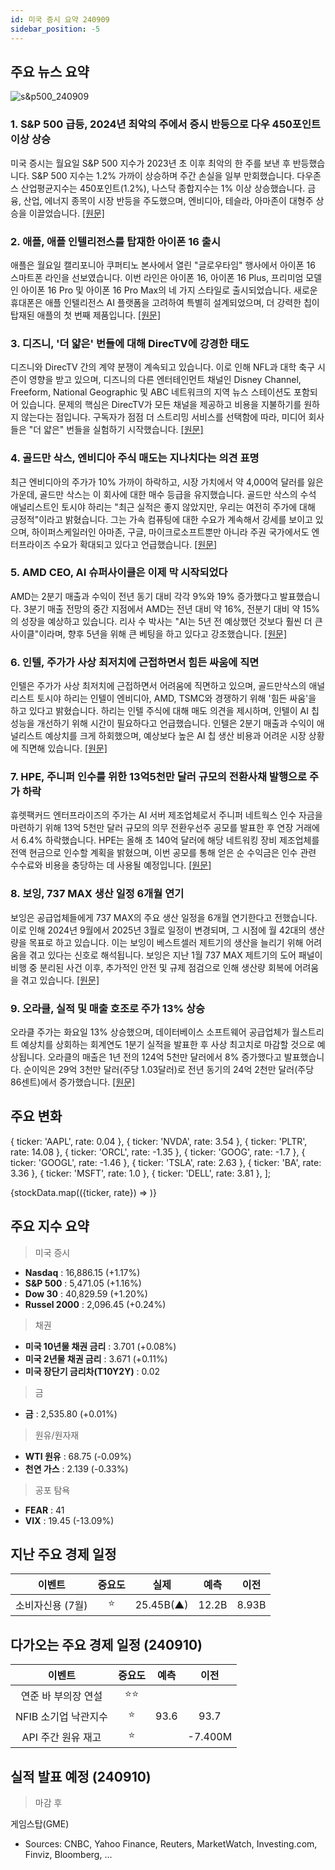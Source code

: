 ```yaml
---
id: 미국 증시 요약 240909
sidebar_position: -5
---
```


## 주요 뉴스 요약

![s&p500_240909](/map/240909.png)

### 1. **S&P 500 급등, 2024년 최악의 주에서 증시 반등으로 다우 450포인트 이상 상승**

미국 증시는 월요일 S&P 500 지수가 2023년 초 이후 최악의 한 주를 보낸 후 반등했습니다. S&P 500 지수는 1.2% 가까이 상승하며 주간 손실을 일부 만회했습니다. 다우존스 산업평균지수는 450포인트(1.2%), 나스닥 종합지수는 1% 이상 상승했습니다. 금융, 산업, 에너지 종목이 시장 반등을 주도했으며, 엔비디아, 테슬라, 아마존이 대형주 상승을 이끌었습니다. [[원문]](https://finance.yahoo.com/news/live/stock-market-today-sp-500-surges-dow-jumps-over-450-points-as-stocks-rebound-from-worst-week-of-2024-200047504.html)

### 2. **애플, 애플 인텔리전스를 탑재한 아이폰 16 출시**

애플은 월요일 캘리포니아 쿠퍼티노 본사에서 열린 "글로우타임" 행사에서 아이폰 16 스마트폰 라인을 선보였습니다. 이번 라인은 아이폰 16, 아이폰 16 Plus, 프리미엄 모델인 아이폰 16 Pro 및 아이폰 16 Pro Max의 네 가지 스타일로 출시되었습니다. 새로운 휴대폰은 애플 인텔리전스 AI 플랫폼을 고려하여 특별히 설계되었으며, 더 강력한 칩이 탑재된 애플의 첫 번째 제품입니다. [[원문]](https://finance.yahoo.com/news/apple-launches-iphone-16-with-apple-intelligence-183724722.html)

### 3. **디즈니, '더 얇은' 번들에 대해 DirecTV에 강경한 태도**

디즈니와 DirecTV 간의 계약 분쟁이 계속되고 있습니다. 이로 인해 NFL과 대학 축구 시즌이 영향을 받고 있으며, 디즈니의 다른 엔터테인먼트 채널인 Disney Channel, Freeform, National Geographic 및 ABC 네트워크의 지역 뉴스 스테이션도 포함되어 있습니다. 문제의 핵심은 DirecTV가 모든 채널을 제공하고 비용을 지불하기를 원하지 않는다는 점입니다. 구독자가 점점 더 스트리밍 서비스를 선택함에 따라, 미디어 회사들은 "더 얇은" 번들을 실험하기 시작했습니다. [[원문]](https://finance.yahoo.com/news/disney-is-playing-hardball-with-directv-as-nfls-monday-night-football-looms-heres-whats-at-stake-204422867.html)

### 4. **골드만 삭스, 엔비디아 주식 매도는 지나치다는 의견 표명**

최근 엔비디아의 주가가 10% 가까이 하락하고, 시장 가치에서 약 4,000억 달러를 잃은 가운데, 골드만 삭스는 이 회사에 대한 매수 등급을 유지했습니다. 골드만 삭스의 수석 애널리스트인 토시야 하리는 "최근 실적은 좋지 않았지만, 우리는 여전히 주가에 대해 긍정적"이라고 밝혔습니다. 그는 가속 컴퓨팅에 대한 수요가 계속해서 강세를 보이고 있으며, 하이퍼스케일러인 아마존, 구글, 마이크로소프트뿐만 아니라 주권 국가에서도 엔터프라이즈 수요가 확대되고 있다고 언급했습니다. [[원문]](https://finance.yahoo.com/news/nvidia-stock-sell-off-is-overdone-goldman-sachs-analyst-says-214256968.html)

### 5. **AMD CEO, AI 슈퍼사이클은 이제 막 시작되었다**

AMD는 2분기 매출과 수익이 전년 동기 대비 각각 9%와 19% 증가했다고 발표했습니다. 3분기 매출 전망의 중간 지점에서 AMD는 전년 대비 약 16%, 전분기 대비 약 15%의 성장을 예상하고 있습니다. 리사 수 박사는 "AI는 5년 전 예상했던 것보다 훨씬 더 큰 사이클"이라며, 향후 5년을 위해 큰 베팅을 하고 있다고 강조했습니다. [[원문]](https://finance.yahoo.com/news/the-ai-supercycle-is-just-beginning-amd-ceo-222338313.html)

### 6. **인텔, 주가가 사상 최저치에 근접하면서 힘든 싸움에 직면**

인텔은 주가가 사상 최저치에 근접하면서 어려움에 직면하고 있으며, 골드만삭스의 애널리스트 토시야 하리는 인텔이 엔비디아, AMD, TSMC와 경쟁하기 위해 '힘든 싸움'을 하고 있다고 밝혔습니다. 하리는 인텔 주식에 대해 매도 의견을 제시하며, 인텔이 AI 칩 성능을 개선하기 위해 시간이 필요하다고 언급했습니다. 인텔은 2분기 매출과 수익이 애널리스트 예상치를 크게 하회했으며, 예상보다 높은 AI 칩 생산 비용과 어려운 시장 상황에 직면해 있습니다. [[원문]](https://finance.yahoo.com/news/intel-faces-uphill-battle-as-its-stock-hovers-near-record-lows-goldman-sachs-analyst-223646226.html)

### 7. **HPE, 주니퍼 인수를 위한 13억5천만 달러 규모의 전환사채 발행으로 주가 하락**

휴렛팩커드 엔터프라이즈의 주가는 AI 서버 제조업체로서 주니퍼 네트웍스 인수 자금을 마련하기 위해 13억 5천만 달러 규모의 의무 전환우선주 공모를 발표한 후 연장 거래에서 6.4% 하락했습니다. HPE는 올해 초 140억 달러에 해당 네트워킹 장비 제조업체를 전액 현금으로 인수할 계획을 밝혔으며, 이번 공모를 통해 얻은 순 수익금은 인수 관련 수수료와 비용을 충당하는 데 사용될 예정입니다. [[원문]](https://www.reuters.com/technology/artificial-intelligence/hewlett-packard-shares-fall-135-bln-convertible-stock-offering-juniper-buyout-2024-09-09/)

### 8. **보잉, 737 MAX 생산 일정 6개월 연기**

보잉은 공급업체들에게 737 MAX의 주요 생산 일정을 6개월 연기한다고 전했습니다. 이로 인해 2024년 9월에서 2025년 3월로 일정이 변경되며, 그 시점에 월 42대의 생산량을 목표로 하고 있습니다. 이는 보잉이 베스트셀러 제트기의 생산을 늘리기 위해 어려움을 겪고 있다는 신호로 해석됩니다. 보잉은 지난 1월 737 MAX 제트기의 도어 패널이 비행 중 분리된 사건 이후, 추가적인 안전 및 규제 점검으로 인해 생산량 회복에 어려움을 겪고 있습니다. [[원문]](https://www.reuters.com/business/aerospace-defense/boeing-delays-suppliers-737-max-output-goal-by-6-months-sources-say-2024-09-09/)

### 9. **오라클, 실적 및 매출 호조로 주가 13% 상승**

오라클 주가는 화요일 13% 상승했으며, 데이터베이스 소프트웨어 공급업체가 월스트리트 예상치를 상회하는 회계연도 1분기 실적을 발표한 후 사상 최고치로 마감할 것으로 예상됩니다. 오라클의 매출은 1년 전의 124억 5천만 달러에서 8% 증가했다고 발표했습니다. 순이익은 29억 3천만 달러(주당 1.03달러)로 전년 동기의 24억 2천만 달러(주당 86센트)에서 증가했습니다. [[원문]](https://www.cnbc.com/2024/09/09/oracle-orcl-q1-earnings-report-2025.html)

## 주요 변화

  { ticker: 'AAPL', rate: 0.04 },
  { ticker: 'NVDA', rate: 3.54 },
  { ticker: 'PLTR', rate: 14.08 },
  { ticker: 'ORCL', rate: -1.35 },
  { ticker: 'GOOG', rate: -1.7 },
  { ticker: 'GOOGL', rate: -1.46 },
  { ticker: 'TSLA', rate: 2.63 },
  { ticker: 'BA', rate: 3.36 },
  { ticker: 'MSFT', rate: 1.0 },
  { ticker: 'DELL', rate: 3.81 },
];

{stockData.map(({ticker, rate}) => <StockCardMini key={ticker} ticker={ticker} rate={rate}></StockCardMini>)}

## 주요 지수 요약

> 미국 증시

- **Nasdaq** : 16,886.15 (+1.17%)
- **S&P 500** : 5,471.05 (+1.16%)
- **Dow 30** : 40,829.59 (+1.20%)
- **Russel 2000** : 2,096.45 (+0.24%)

> 채권

- **미국 10년물 채권 금리** : 3.701 (+0.08%)
- **미국 2년물 채권 금리** : 3.671 (+0.11%)
- **미국 장단기 금리차(T10Y2Y)** : 0.02

> 금

- **금** : 2,535.80 (+0.01%)

> 원유/원자재

- **WTI 원유** : 68.75 (-0.09%)
- **천연 가스** : 2.139 (-0.33%)

> 공포 탐욕

- **FEAR** : 41
- **VIX** : 19.45 (-13.09%)

## 지난 주요 경제 일정

|      이벤트      | 중요도 |   실제    | 예측  | 이전  |
| :--------------: | :----: | :-------: | :---: | :---: |
| 소비자신용 (7월) |   ⭐   | 25.45B(▲) | 12.2B | 8.93B |

## 다가오는 주요 경제 일정 (240910)

|        이벤트        | 중요도 | 예측 |  이전   |
| :------------------: | :----: | :--: | :-----: |
| 연준 바 부의장 연설  |  ⭐⭐  |      |         |
| NFIB 소기업 낙관지수 |   ⭐   | 93.6 |  93.7   |
|  API 주간 원유 재고  |   ⭐   |      | -7.400M |

## 실적 발표 예정 (240910)

> 마감 후

게임스탑(GME)

- Sources: CNBC, Yahoo Finance, Reuters, MarketWatch, Investing.com, Finviz, Bloomberg, ...
